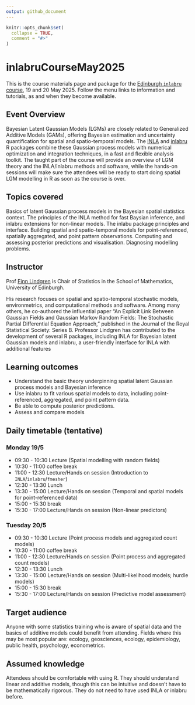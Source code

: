 ```yaml
---
output: github_document
---
```


<!-- README.md is generated from README.Rmd. Please edit that file -->

```r
knitr::opts_chunk$set(
  collapse = TRUE,
  comment = "#>"
)
```

# inlabruCourseMay2025

<!-- badges: start -->
<!-- badges: end -->

This is the course materials page and package for the
[Edinburgh `inlabru` course](https://centreforstatistics.maths.ed.ac.uk/events/upcoming-events/inlabru),
19 and 20 May 2025. Follow the menu links to information and tutorials, as and
when they become available.

## Event Overview

Bayesian Latent Gaussian Models (LGMs) are closely related to Generalized Additive Models (GAMs), offering Bayesian estimation and uncertainty quantification for spatial and spatio-temporal models. The [INLA](https://www.r-inla.org/) and [inlabru](https://inlabru-org.github.io/inlabru/) R packages combine these Gaussian process models with numerical optimization and integration techniques, in a fast and flexible analysis toolkit. The taught part of the course will provide an overview of LGM theory and the INLA/inlabru methods and software, while the hands-on sessions will make sure the attendees will be ready to start doing spatial LGM modelling in R as soon as the course is over.

## Topics covered

Basics of latent Gaussian process models in the Bayesian spatial statistics context. The principles of the INLA method for fast Baysian inference, and inlabru extensions for non-linear models. The inlabu package principles and interface. Building spatial and spatio-temporal models for point-referenced, spatially aggregated, and point pattern observations. Computing and assessing posterior predictions and visualisation. Diagnosing modelling problems.

## Instructor

Prof [Finn Lindgren](https:://www.maths.ed.ac.uk/~flindgre) is Chair of Statistics in the School of Mathematics, University of Edinburgh. 

His research focuses on spatial and spatio-temporal stochastic models, environmetrics, and computational methods and software. Among many others, he co-authored the influential paper “An Explicit Link Between Gaussian Fields and Gaussian Markov Random Fields: The Stochastic Partial Differential Equation Approach,” published in the Journal of the Royal Statistical Society: Series B. Professor Lindgren has contributed to the development of several R packages, including INLA for Bayesian latent Gaussian models and inlabru, a user-friendly interface for INLA with additional features

## Learning outcomes

- Understand the basic theory underpinning spatial latent Gaussian process models and Bayesian inference
- Use inlabru to fit various spatial models to data, including point-referenced, aggregated, and point pattern data.
- Be able to compute posterior predictions.
- Assess and compare models

## Daily timetable (tentative)

### Monday 19/5

- 09:30 - 10:30  Lecture (Spatial modelling with random fields)
- 10:30 - 11:00  coffee break
- 11:00 - 12:30  Lecture/Hands on session (Introduction to `INLA`/`inlabru`/`fmesher`)
- 12:30 - 13:30  Lunch
- 13:30 - 15:00  Lecture/Hands on session (Temporal and spatial models for point-referenced data)
- 15:00 - 15:30  break
- 15:30 - 17:00  Lecture/Hands on session (Non-linear predictors)

### Tuesday 20/5

- 09:30 - 10:30  Lecture (Point process models and aggregated count models)
- 10:30 - 11:00  coffee break
- 11:00 - 12:30  Lecture/Hands on session (Point process and aggregated count models)
- 12:30 - 13:30  Lunch
- 13:30 - 15:00  Lecture/Hands on session (Multi-likelihood models; hurdle models)
- 15:00 - 15:30  break
- 15:30 - 17:00  Lecture/Hands on session (Predictive model assessment)

## Target audience

Anyone with some statistics training who is aware of spatial data and the basics of additive models could benefit from attending. Fields where this may be most popular are: ecology, geosciences, ecology, epidemiology, public health, psychology, econometrics.

## Assumed knowledge

Attendees should be comfortable with using R. They should understand linear and additive models, though this can be intuitive and doesn’t have to be mathematically rigorous. They do not need to have used INLA or inlabru before.
